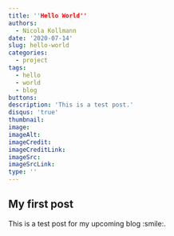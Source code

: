 ```yaml
---
title: ''Hello World''
authors: 
  - Nicola Kollmann
date: '2020-07-14'
slug: hello-world
categories:
  - project
tags:
  - hello
  - world
  - blog
buttons:
description: 'This is a test post.'
disqus: 'true'
thumbnail: 
image: 
imageAlt: 
imageCredit: 
imageCreditLink: 
imageSrc: 
imageSrcLink: 
type: ''
---
```


## My first post

This is a test post for my upcoming blog :smile:.

